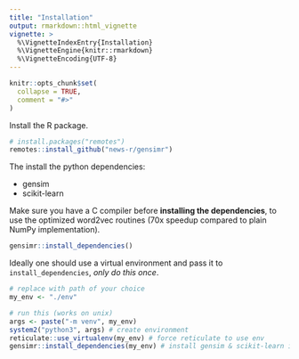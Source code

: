 ```yaml
---
title: "Installation"
output: rmarkdown::html_vignette
vignette: >
  %\VignetteIndexEntry{Installation}
  %\VignetteEngine{knitr::rmarkdown}
  %\VignetteEncoding{UTF-8}
---
```


```r
knitr::opts_chunk$set(
  collapse = TRUE,
  comment = "#>"
)
```

Install the R package.

```r
# install.packages("remotes")
remotes::install_github("news-r/gensimr")
```

The install the python dependencies:

- gensim
- scikit-learn

Make sure you have a C compiler before __installing the dependencies__, to use the optimized word2vec routines (70x speedup compared to plain NumPy implementation).

```r
gensimr::install_dependencies()
```

Ideally one should use a virtual environment and pass it to `install_dependencies`, _only do this once_.

```r
# replace with path of your choice
my_env <- "./env"

# run this (works on unix)
args <- paste("-m venv", my_env)
system2("python3", args) # create environment
reticulate::use_virtualenv(my_env) # force reticulate to use env
gensimr::install_dependencies(my_env) # install gensim & scikit-learn in environment
```